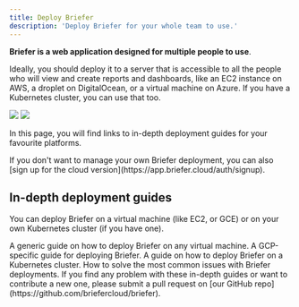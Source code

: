 ```yaml
---
title: Deploy Briefer
description: 'Deploy Briefer for your whole team to use.'
---
```


**Briefer is a web application designed for multiple people to use**.

Ideally, you should deploy it to a server that is accessible to all the people who will view and create reports and dashboards, like an EC2 instance on AWS, a droplet on DigitalOcean, or a virtual machine on Azure. If you have a Kubernetes cluster, you can use that too.

<img className="block dark:hidden" src="/images/briefer-usage-overview.png" />
<img
  className="hidden dark:block"
  src="/images/briefer-usage-overview-dark.png"
/>

In this page, you will find links to in-depth deployment guides for your favourite platforms.

<Tip>
  If you don't want to manage your own Briefer deployment, you can also [sign up
  for the cloud version](https://app.briefer.cloud/auth/signup).
</Tip>

## In-depth deployment guides

You can deploy Briefer on a virtual machine (like EC2, or GCE) or on your own Kubernetes cluster (if you have one).

<CardGroup cols={2}>
  <Card title="Virtual Machine (Generic)" icon="desktop" href="/deployment/vm">
    A generic guide on how to deploy Briefer on any virtual machine.
  </Card>
  <Card title="GCE Virtual Machine (GCP)" icon="google" href="/deployment/gcp">
    A GCP-specific guide for deploying Briefer.
  </Card>
  <Card title="Kubernetes" icon="circle-nodes" href="/deployment/kubernetes">
    A guide on how to deploy Briefer on a Kubernetes cluster.
  </Card>
  <Card
    title="Troubleshooting"
    icon="magnifying-glass"
    href="/deployment/troubleshooting"
  >
    How to solve the most common issues with Briefer deployments.
  </Card>
</CardGroup>

<Info>
  If you find any problem with these in-depth guides or want to contribute a new
  one, please submit a pull request on [our GitHub
  repo](https://github.com/briefercloud/briefer).
</Info>
